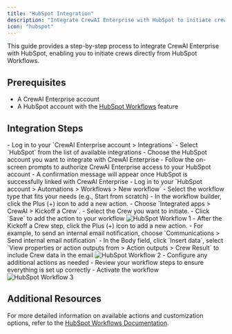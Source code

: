 ```yaml
---
title: "HubSpot Integration"
description: "Integrate CrewAI Enterprise with HubSpot to initiate crews directly from HubSpot Workflows"
icon: "hubspot"
---
```


This guide provides a step-by-step process to integrate CrewAI Enterprise with HubSpot, enabling you to initiate crews directly from HubSpot Workflows.

## Prerequisites

- A CrewAI Enterprise account
- A HubSpot account with the [HubSpot Workflows](https://knowledge.hubspot.com/workflows/create-workflows) feature

## Integration Steps

<Steps>
    <Step title="Connect your HubSpot account with CrewAI Enterprise">
        - Log in to your `CrewAI Enterprise account > Integrations`
        - Select `HubSpot` from the list of available integrations
        - Choose the HubSpot account you want to integrate with CrewAI Enterprise
        - Follow the on-screen prompts to authorize CrewAI Enterprise access to your HubSpot account
        - A confirmation message will appear once HubSpot is successfully linked with CrewAI Enterprise
    </Step>
    <Step title="Create a HubSpot Workflow">
        - Log in to your `HubSpot account > Automations > Workflows > New workflow`
        - Select the workflow type that fits your needs (e.g., Start from scratch)
        - In the workflow builder, click the Plus (+) icon to add a new action.
        - Choose `Integrated apps > CrewAI > Kickoff a Crew`.
        - Select the Crew you want to initiate.
        - Click `Save` to add the action to your workflow
        <Frame>
            <img src="/images/enterprise/hubspot-workflow-1.png" alt="HubSpot Workflow 1" />
        </Frame>
    </Step>
    <Step title="Use Crew results with other actions">
        - After the Kickoff a Crew step, click the Plus (+) icon to add a new action.
        - For example, to send an internal email notification, choose `Communications > Send internal email notification`
        - In the Body field, click `Insert data`, select `View properties or action outputs from > Action outputs > Crew Result` to include Crew data in the email
            <Frame>
                <img src="/images/enterprise/hubspot-workflow-2.png" alt="HubSpot Workflow 2" />
            </Frame>
        - Configure any additional actions as needed
        - Review your workflow steps to ensure everything is set up correctly
        - Activate the workflow
            <Frame>
                <img src="/images/enterprise/hubspot-workflow-3.png" alt="HubSpot Workflow 3" />
            </Frame>
    </Step>
</Steps>

## Additional Resources

For more detailed information on available actions and customization options, refer to the [HubSpot Workflows Documentation](https://knowledge.hubspot.com/workflows/create-workflows). 